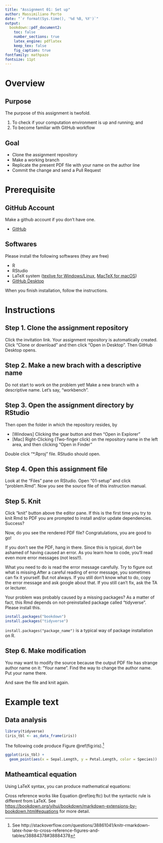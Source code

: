 ```yaml
---
title: "Assignment 01: Set up"
author: Massimiliano Porto
date: "`r format(Sys.time(), '%d %B, %Y')`"
output: 
  bookdown::pdf_document2:
    toc: false
    number_sections: true
    latex_engine: pdflatex
    keep_tex: false
    fig_caption: true
fontfamily: mathpazo
fontsize: 11pt
---
```


# Overview

## Purpose {-}

The purpose of this assignment is twofold.

1. To check if your computation environment is up and running; and
2. To become familiar with GitHub workflow

## Goal {-}

- Clone the assignment repository
- Make a working branch
- Replicate the present PDF file with your name on the author line
- Commit the change and send a Pull Request
 
# Prerequisite

## GitHub Account {-}

Make a github account if you don't have one.

- [GitHub](https://github.com/)

## Softwares {-}

Please install the following softwares (they are free)

- R 
- RStudio
- LaTeX system ([texlive for Windows/Linux](https://www.tug.org/texlive/), 
  [MacTeX for macOS](https://tug.org/mactex/))
- [GitHub Desktop](https://desktop.github.com/)

When you finish installation, follow the instructions.

# Instructions

## Step 1. Clone the assignment repository {-}

Click the invitation link. Your assignment repository is automatically created. 
Click "Clone or download" and then click "Open in Desktop". Then GitHub Desktop
opens.

## Step 2. Make a new brach with a descriptive name {-}

Do not start to work on the problem yet! Make a new branch with a descriptive name. 
Let's say, "workbench". 

## Step 3. Open the assignment directory by RStudio {-}

Then open the folder in which the repository resides, by 

- [Windows] Clicking the gear button and then "Open in Explorer"
- [Mac] Right-Clicking (Two-finger click) on the repository name in the left area, 
  and then clicking "Open in Finder"

Double click "*.Rproj" file. RStudio should open. 

## Step 4. Open this assignment file {-}

Look at the "Files" pane on RStudio. Open "01-setup" and click "problem.Rmd". 
Now you see the source file of this instruction manual. 


## Step 5. Knit {-}

Click "knit" button above the editor pane. If this is the first time you 
try to knit Rmd to PDF you are prompted to install and/or update dependencies. 
Success?

Now, do you see the rendered PDF file? Congratulations, you are good to go!

If you don't see the PDF, hang in there. Since this is typical, don't 
be ashamed of having caused an error. As you learn how to code, you'll 
read even more error messages (not less!!).

What you need to do is read the error message carefully. Try to figure out 
what is missing.After a careful reading of error message, you sometimes can 
fix it yourself. But not always. If you still don't know what to do, copy 
the error message and ask google about that. If you still can't fix,
ask the TA or lecturer.

Your problem was probably caused by a missing packages? As a matter of fact, 
this Rmd depends on not-preinstalled package called "tidyverse". 
Please install this.

```r
install.packages("bookdown")
install.packages("tidyverse")
```

`install.packages("package_name")` is a typical way of package installation on R.

## Step 6. Make modification {-}

You may want to modify the source because the output PDF file has strange author 
name on it: "Your name". Find the way to change the author name. Put your name there.

And save the file and knit again.



# Example text

## Data analysis

```r
library(tidyverse)
(iris_tbl <- as_data_frame(iris))
```

The following code produce Figure \@ref(fig:iris).^[See http://stackoverflow.com/questions/38861041/knitr-rmarkdown-latex-how-to-cross-reference-figures-and-tables/38884378#38884378]

```r
ggplot(iris_tbl) + 
  geom_point(aes(x = Sepal.Length, y = Petal.Length, color = Species)) 
```

## Matheamtical equation

Using LaTeX syntax, you can produce mathematical equations: 

\begin{equation}
f(x) = f(0) + \int_0^x f'(y) dy.  (\#eq:ftc)
\end{equation}


Cross reference works like Equation \@ref(eq:ftc) but the syntactic rule is different from LaTeX. 
See [https://bookdown.org/yihui/bookdown/markdown-extensions-by-bookdown.html#equations](https://bookdown.org/yihui/bookdown/markdown-extensions-by-bookdown.html#equations) for more detail.


